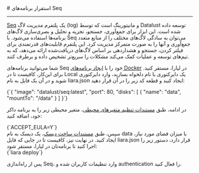 

<Layout>
<Head>
<title>مستندات استقرار برنامه‌های Seq - لیارا</title>
<meta property="og:title" content="مستندات خدمات رایانش ابری لیارا" />
<meta property="og:description" content="مستندات مربوط به نحوه استقرار برنامه‌های Seq در پلتفرم داکر در لیارا"  />
</Head>
# استقرار برنامه‌های Seq
<hr className="mb-2" />

<div className="h-4" />
<a href="https://datalust.co/seq" className="text-[#2196f3] ">Seq</a> یک پلتفرم مدیریت لاگ (log) و مانیتورینگ است که توسط Datalust توسعه داده شده است. این ابزار برای جمع‌آوری، جستجو، تجزیه و تحلیل و بصری‌سازی لاگ‌های برنامه‌ها استفاده می‌شود. با Seq می‌توان به سادگی لاگ‌های مختلف را از منابع متعدد جمع‌آوری و آنها را به صورت متمرکز مدیریت کرد. این پلتفرم قابلیت‌های قدرتمندی برای فیلتر کردن، جستجو و هشداردهی بر اساس لاگ‌های دریافت‌شده ارائه می‌دهد، که به تیم‌های توسعه و عملیات کمک می‌کند مشکلات را سریع‌تر تشخیص داده و برطرف کنند.

<div className="h-2" />

شما می‌توانید برنامه‌های Seq خود را با <a href="../../how-tos/create-app" className="text-[#2196f3] ">ایجاد برنامه‌های Docker</a> در لیارا، مستقر کنید.
برای این‌کار، کافیست تا 
در Local یک دایرکتوری با نام دلخواه بسازید، وارد دایرکتوری شوید و در آن یک فایل به نام <Important>liara.json</Important> ایجاد کنید و قطعه کد زیر را در آن قرار دهید:
<div className="h-2" />
<div dir='ltr'>
    <Highlight className="json">
        {`{
    "image": "datalust/seq:latest",
    "port": 80,
    "disks": [
        {
            "name": "data",
            "mountTo": "/data"
        }
    ]
  }`}
    </Highlight>
</div>
<div className="h-2" />

در ادامه، طبق <a href="/paas/details/envs" className="text-[#2196f3] ">مستندات تنظیم متغیرهای محیطی</a>، متغیر محیطی زیر را به برنامه داکر خود، اضافه کنید:

<div className="h-2" />
<div dir='ltr'>
    <Highlight className="bash">
        {`ACCEPT_EULA=Y`}
    </Highlight>
</div>
<div className="h-2" />
سپس، طبق <a href="/paas/disks/create" className="text-[#2196f3] ">مستندات ساخت دیسک</a>، یک دیسک به نام <Important>data</Important> با میزان فضای مورد نیاز، ایجاد کنید. 
در نهایت نیز، کافیست تا در جایی که فایل <Important>liara.json</Important> قرار دارد، دستور زیر را اجرا کنید تا برنامه‌تان در لیارا، مستقر شود:

<div className="h-2" />
<div dir='ltr'>
    <Highlight className="bash">
        {`liara deploy`}
    </Highlight>
</div>

<div className="h-2" />
<Alert variant="info">
<p>
پس از راه‌اندازی Seq، وارد تنظیمات کاربران شده و authentication را فعال کنید.
</p>
</Alert>

</Layout>